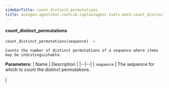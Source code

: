 ```yaml
---
sidebarTitle: count_distinct_permutations
title: autogen.agentchat.contrib.captainagent.tools.math.count_distinct_permutations.count_distinct_permutations
---
```


<code class="doc-symbol doc-symbol-heading doc-symbol-function"></code>
#### count_distinct_permutations
<a href="#autogen.agentchat.contrib.captainagent.tools.math.count_distinct_permutations..count_distinct_permutations" class="headerlink" title="Permanent link"></a>

```python
count_distinct_permutations(sequence) -> 
```

    Counts the number of distinct permutations of a sequence where items may be indistinguishable.

<b>Parameters:</b>
| Name | Description |
|--|--|
| `sequence` | The sequence for which to count the distinct permutations.<br/><br/> |

<br />